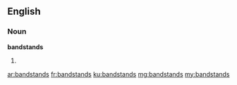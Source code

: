 ==English==

===Noun===
'''bandstands'''

# {{plural of|bandstand}}

[[ar:bandstands]]
[[fr:bandstands]]
[[ku:bandstands]]
[[mg:bandstands]]
[[my:bandstands]]